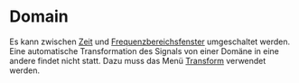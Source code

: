 # Domain
Es kann zwischen [Zeit](/de/help/domain/time-domain) und [Frequenzbereichsfenster](/de/help/domain/frequency-domain) umgeschaltet werden. Eine automatische Transformation des Signals von einer Domäne in eine andere findet nicht statt. Dazu muss das Menü [Transform](/de/help/transform) verwendet werden.
